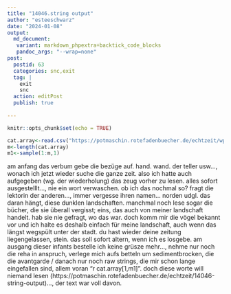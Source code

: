```yaml
---
title: "14046.string output"
author: "esteeschwarz"
date: "2024-01-08"
output:
  md_document:
   variant: markdown_phpextra+backtick_code_blocks
   pandoc_args: "--wrap=none"
post:
  postid: 63
  categories: snc,exit
  tag: | 
    exit
    snc
  action: editPost
  publish: true
  
---
```


```r
knitr::opts_chunk$set(echo = TRUE)
```

```r
cat.array<-read.csv("https://potmaschin.rotefadenbuecher.de/echtzeit/wp-content/uploads/catarray.csv")
m<-length(cat.array)
m1<-sample(1:m,1)
```

am anfang das verbum
gebe die bezüge auf. hand. wand. der teller usw..., wonach ich jetzt wieder suche die ganze zeit. also ich hatte auch aufgegeben (wg. der wiederholung) das zeug vorher zu lesen. alles sofort ausgestelllt..., nie ein wort verwaschen.
ob ich das nochmal so? fragt die lektorin der anderen..., immer vergesse ihren namen... norden udgl. das daran hängt, diese dunklen landschaften. manchmal noch lese sogar die bücher, die sie überall vergisst; eins, das auch von meiner landschaft handelt. hab sie nie gefragt, wo das war. doch komm mir die vögel bekannt vor und ich halte es deshalb einfach für meine landschaft, auch wenn das längst wegspült unter der stadt. du hast wieder deine zeitung liegengelassen, stein.
das soll sofort altern, wenn ich es losgebe. am ausgang dieser infants bestelle ich keine grüsze mehr..., nehme nur noch die reha in anspruch, verlege mich aufs betteln um sedimentbrocken, die die avantgarde / danach nur noch raw strings, die mir schon lange eingefallen sind, allem voran "r cat.array[1,m1]". doch diese worte will niemand  lesen (https://potmaschin.rotefadenbuecher.de/echtzeit/14046-string-output)..., der text war voll davon.

